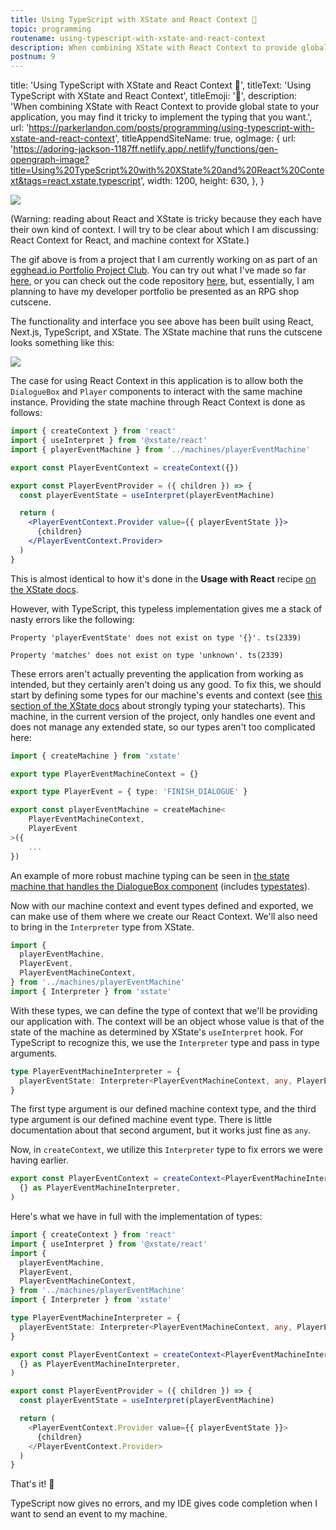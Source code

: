 ```yaml
---
title: Using TypeScript with XState and React Context 🚀
topic: programming
routename: using-typescript-with-xstate-and-react-context
description: When combining XState with React Context to provide global state to your application, you may find it tricky to implement the typing that you want.
postnum: 9
---
```



  title: 'Using TypeScript with XState and React Context 🚀',
  titleText: 'Using TypeScript with XState and React Context',
  titleEmoji: '🚀',
  description:
    'When combining XState with React Context to provide global state to your application, you may find it tricky to implement the typing that you want.',
  url:
    'https://parkerlandon.com/posts/programming/using-typescript-with-xstate-and-react-context',
  titleAppendSiteName: true,
  ogImage: {
    url:
      'https://adoring-jackson-1187ff.netlify.app/.netlify/functions/gen-opengraph-image?title=Using%20TypeScript%20with%20XState%20and%20React%20Context&tags=react,xstate,typescript',
    width: 1200,
    height: 630,
  },
}

<Image
  src={XStateContextThumbnail}
  loading="eager"
  width={990}
  height={752}
  layout="responsive"
/>

(Warning: reading about React and XState is tricky because they each have their own kind of context. I will try to be clear about which I am discussing: React Context for React, and machine context for XState.)

The gif above is from a project that I am currently working on as part of an [egghead.io Portfolio Project Club](https://egghead.io/clubs/portfolio-project). You can try out what I've made so far [here](https://rpg-portfolio.vercel.app/), or you can check out the code repository [here](https://github.com/ParkerGits/RPG-Portfolio), but, essentially, I am planning to have my developer portfolio be presented as an RPG shop cutscene.

The functionality and interface you see above has been built using React, Next.js, TypeScript, and XState. The XState machine that runs the cutscene looks something like this:

<Image
  src="/images/posts/using-typescript-with-xstate-and-react-context/player-event-state-machine.png"
  width={841}
  height={298}
  layout="responsive"
/>

The case for using React Context in this application is to allow both the `DialogueBox` and `Player` components to interact with the same machine instance. Providing the state machine through React Context is done as follows:

```jsx
import { createContext } from 'react'
import { useInterpret } from '@xstate/react'
import { playerEventMachine } from '../machines/playerEventMachine'

export const PlayerEventContext = createContext({})

export const PlayerEventProvider = ({ children }) => {
  const playerEventState = useInterpret(playerEventMachine)

  return (
    <PlayerEventContext.Provider value={{ playerEventState }}>
      {children}
    </PlayerEventContext.Provider>
  )
}
```

This is almost identical to how it's done in the **Usage with React** recipe [on the XState docs](https://xstate.js.org/docs/recipes/react.html#context-provider).

However, with TypeScript, this typeless implementation gives me a stack of nasty errors like the following:

```
Property 'playerEventState' does not exist on type '{}'. ts(2339)
```

```
Property 'matches' does not exist on type 'unknown'. ts(2339)
```

These errors aren't actually preventing the application from working as intended, but they certainly aren't doing us any good. To fix this, we should start by defining some types for our machine's events and context (see [this section of the XState docs](https://xstate.js.org/docs/guides/typescript.html#using-typescript) about strongly typing your statecharts). This machine, in the current version of the project, only handles one event and does not manage any extended state, so our types aren't too complicated here:

```ts
import { createMachine } from 'xstate'

export type PlayerEventMachineContext = {}

export type PlayerEvent = { type: 'FINISH_DIALOGUE' }

export const playerEventMachine = createMachine<
	PlayerEventMachineContext,
	PlayerEvent
>({
	...
})

```

An example of more robust machine typing can be seen in [the state machine that handles the DialogueBox component](https://github.com/ParkerGits/RPG-Portfolio/blob/main/src/machines/dialogueMachine.ts?ts=2) (includes [typestates](https://xstate.js.org/docs/guides/typescript.html#typestates)).

Now with our machine context and event types defined and exported, we can make use of them where we create our React Context. We'll also need to bring in the `Interpreter` type from XState.

```ts
import {
  playerEventMachine,
  PlayerEvent,
  PlayerEventMachineContext,
} from '../machines/playerEventMachine'
import { Interpreter } from 'xstate'
```

With these types, we can define the type of context that we'll be providing our application with. The context will be an object whose value is that of the state of the machine as determined by XState's `useInterpret` hook. For TypeScript to recognize this, we use the `Interpreter` type and pass in type arguments.

```ts
type PlayerEventMachineInterpreter = {
  playerEventState: Interpreter<PlayerEventMachineContext, any, PlayerEvent>
}
```

The first type argument is our defined machine context type, and the third type argument is our defined machine event type. There is little documentation about that second argument, but it works just fine as `any`.

Now, in `createContext`, we utilize this `Interpreter` type to fix errors we were having earlier.

```ts
export const PlayerEventContext = createContext<PlayerEventMachineInterpreter>(
  {} as PlayerEventMachineInterpreter,
)
```

Here's what we have in full with the implementation of types:

```ts
import { createContext } from 'react'
import { useInterpret } from '@xstate/react'
import {
  playerEventMachine,
  PlayerEvent,
  PlayerEventMachineContext,
} from '../machines/playerEventMachine'
import { Interpreter } from 'xstate'

type PlayerEventMachineInterpreter = {
  playerEventState: Interpreter<PlayerEventMachineContext, any, PlayerEvent>
}

export const PlayerEventContext = createContext<PlayerEventMachineInterpreter>(
  {} as PlayerEventMachineInterpreter,
)

export const PlayerEventProvider = ({ children }) => {
  const playerEventState = useInterpret(playerEventMachine)

  return (
    <PlayerEventContext.Provider value={{ playerEventState }}>
      {children}
    </PlayerEventContext.Provider>
  )
}
```

That's it! 🎉

TypeScript now gives no errors, and my IDE gives code completion when I want to send an event to my machine.


